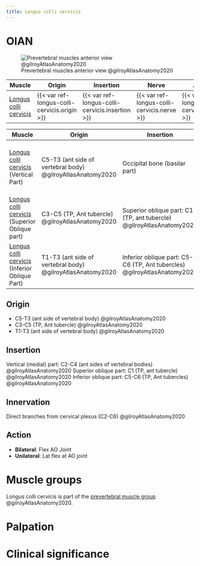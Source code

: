 ```yaml
---
title: Longus colli cervicis
---
```


# OIAN
![Prevertebral muscles anterior view @gilroyAtlasAnatomy2020](/The Archive/Anatomy/Muscles/Muscles of the back/Prevertebral Muscles/images/gilroyatlas fig3.7b Prevertebral muscles.png)

| Muscle  | Origin  | Insertion | Nerve | Action |
|--------|----------|-----------|-------|--------|
| [Longus colli cervicis]({{< var ref-longus-colli-cervicis.path >}}) | {{< var ref-longus-colli-cervicis.origin >}} | {{< var ref-longus-colli-cervicis.insertion >}} | {{< var ref-longus-colli-cervicis.nerve >}} | {{< var ref-longus-colli-cervicis.action >}} |

| Muscle  | Origin  | Insertion | Nerve | Action |
|--------|----------|-----------|-------|--------|
| [Longus colli cervicis]({{< var ref-longus-colli-cervicis.path >}}) (Vertical Part) | C5-T3 (ant side of vertebral body) @gilroyAtlasAnatomy2020 | Occipital bone (basilar part) | Direct branches from cervical plexus (C2-C6) | Bilaterally flexes AO Joint; Unilaterally flexes and slight I/L rotation |
| [Longus colli cervicis]({{< var ref-longus-colli-cervicis.path >}}) (Superior Oblique part) | C3-C5 (TP, Ant tubercle) @gilroyAtlasAnatomy2020 | Superior oblique part: C1 (TP, ant tubercle) @gilroyAtlasAnatomy2020 |  |  |
| [Longus colli cervicis]({{< var ref-longus-colli-cervicis.path >}}) (Inferior Oblique Part) | T1-T3 (ant side of vertebral body) @gilroyAtlasAnatomy2020 | Inferior oblique part: C5-C6 (TP, Ant tubercles) @gilroyAtlasAnatomy2020 |  |  |

## Origin

- C5-T3 (ant side of vertebral body) @gilroyAtlasAnatomy2020
- C3-C5 (TP, Ant tubercle) @gilroyAtlasAnatomy2020
- T1-T3 (ant side of vertebral body) @gilroyAtlasAnatomy2020

## Insertion

Vertical (medial) part: C2-C4 (ant sides of vertebral bodies) @gilroyAtlasAnatomy2020
Superior oblique part: C1 (TP, ant tubercle) @gilroyAtlasAnatomy2020
Inferior oblique part: C5-C6 (TP, Ant tubercles) @gilroyAtlasAnatomy2020

## Innervation
Direct branches from cervical plexus (C2-C6) @gilroyAtlasAnatomy2020

## Action

- **Bilateral**: Flex AO Joint
- **Unilateral**: Lat flex at AO joint

# Muscle groups
Longus colli cervicis is part of the [prevertebral muscle group]({{< var ref-oians.path >}}) @gilroyAtlasAnatomy2020.

# Palpation


# Clinical significance